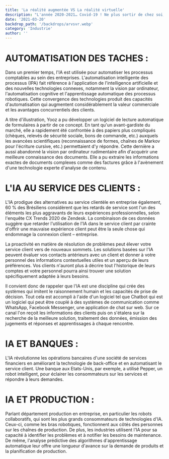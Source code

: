 ```yaml
---
title: 'La réalité augmentée VS La réalité virtuelle'
description: "L'année 2020-2021… Covid-19 ! Ne plus sortir de chez soi, ne plus aller à son bureau, ne plus voir personne, tout le monde est confiné !  Le secteur de l'industrie est le plus impacté…. Tout est désormais possible en faisant appel à une des plus géniales tendances innovatrices, la réalité virtuelle et la réalité augmentée."
date: '2021-03-20'
backdrop_path: '/backdrops/arvsvr.webp'
category: 'Industrie'
author: ''
---
```


# AUTOMATISATION DES TACHES :

Dans un premier temps, l'IA est utilisée pour automatiser les processus comptables au sein des entreprises. L'automatisation intelligente des processus (IPA) fait référence à l'application de l'intelligence artificielle et des nouvelles technologies connexes, notamment la vision par ordinateur, l'automatisation cognitive et l'apprentissage automatique des processus robotiques. Cette convergence des technologies produit des capacités d'automatisation qui augmentent considérablement la valeur commerciale et les avantages concurrentiels des clients.

A titre d'illustration, Yooz a pu développer un logiciel de lecture automatique de formulaires à partir de ce concept. En tant qu'un avant-gardiste du marché, elle a rapidement été confrontée à des papiers plus compliqués (chèques, relevés de sécurité sociale, bons de commande, etc.) auxquels les avancées scientifiques (reconnaissance de formes, chaînes de Markov pour l'écriture cursive, etc.) permettaient d'y répondre. Cette dernière a aussi abandonné la vision par ordinateur rudimentaire afin d'acquérir une meilleure connaissance des documents. Elle a pu extraire les informations exactes de documents complexes comme des factures grâce à l'avènement d'une technologie experte d'analyse de contenu.

# L'IA AU SERVICE DES CLIENTS :

L'IA prodigue des alternatives au service clientèle en entreprise également, 60 % des Brésiliens considèrent que les retards de service sont l'un des éléments les plus aggravants de leurs expériences professionnelles, selon l'enquête CX Trends 2020 de Zendesk. La combinaison de ces données suggère que retarder l'utilisation de l'IA dans le service client par crainte d'offrir une mauvaise expérience client peut être la seule chose qui endommage la connexion client – entreprise.

La proactivité en matière de résolution de problèmes peut élever votre service client vers de nouveaux sommets. Les solutions basées sur l'IA peuvent évaluer vos contacts antérieurs avec un client et donner à votre personnel des informations contextuelles utiles et un aperçu de leurs préférences. Vos clients n'auront plus à décrire tout l'historique de leurs comptes et votre personnel pourra ainsi trouver une solution spécifiquement adaptée à leurs besoins.

Il convient donc de rappeler que l'IA est une discipline qui crée des systèmes qui imitent le raisonnement humain et les capacités de prise de décision. Tout cela est accompli à l'aide d'un logiciel tel que Chatbot qui est un logiciel qui peut être couplé à des systèmes de communication comme WhatsApp, Facebook Messenger, une application de chat sur web. Sur ce canal l'on reçoit les informations des clients puis on s'étalera sur la recherche de la meilleure solution, traitement des données, émission des jugements et réponses et apprentissages à chaque rencontre.

# IA ET BANQUES :

L'IA révolutionne les opérations bancaires d'une société de services financiers en améliorant la technologie de back-office et en automatisant le service client. Une banque aux Etats-Unis, par exemple, a utilisé Pepper, un robot intelligent, pour éclairer les consommateurs sur les services et répondre à leurs demandes.

# IA ET PRODUCTION :

Parlant département production en entreprise, en particulier les robots collaboratifs, qui sont les plus grands consommateurs de technologies d'IA. Ceux-ci, comme les bras robotiques, fonctionnent aux côtés des personnes sur les chaînes de production. De plus, les industries utilisent l'IA pour sa capacité à identifier les problèmes et à notifier les besoins de maintenance. De même, l'analyse prédictive des algorithmes d'apprentissage automatique leur offre une longueur d'avance sur la demande de produits et la planification de production.
